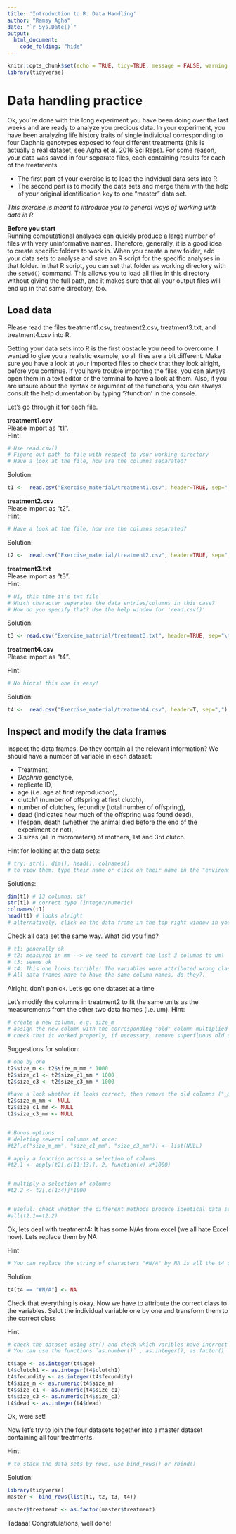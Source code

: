 ---
title: 'Introduction to R: Data Handling'
author: "Ramsy Agha"
date: "`r Sys.Date()`"
output: 
  html_document:
    code_folding: "hide"
---


```{r setup, include=FALSE}
knitr::opts_chunk$set(echo = TRUE, tidy=TRUE, message = FALSE, warning = FALSE)
library(tidyverse)
```



# Data handling practice

Ok, you´re done with this long experiment you have been doing over the last weeks and are ready to analyze you precious data. In your experiment, you have been analyzing life history traits of single individual corresponding to four Daphnia genotypes exposed to four different treatments (this is actually a real dataset, see Agha et al. 2016 Sci Reps). For some reason, your data was saved in four separate files, each containing results for each of the treatments. 

- The first part of your exercise is to load the indvidual data sets into R.
- The second part is to modify the data sets and merge them with the help of your original identification key to one "master" data set.



_This exercise is meant to introduce you to general ways of working with data in R_  


__Before you start__  
Running computational analyses can quickly produce a large number of files with very uninformative names. Therefore, generally, it is a good idea to create specific folders to work in. When you create a new folder, add your data sets to analyse and save an R script for the specific analyses in that folder. In that R script, you can set that folder as working directory with the `setwd()` command. This allows you to load all files in this directory without giving the full path, and it makes sure that all your output files will end up in that same directory, too.

## Load data

Please read the files treatment1.csv, treatment2.csv, treatment3.txt, and treatment4.csv into R.

Getting your data sets into R is the first obstacle you need to overcome. I wanted to give you a realistic example, so all files are a bit different. Make sure you have a look at your imported files to check that they look alright, before you continue. If you have trouble importing the files, you can always open them in a text editor or the terminal to have a look at them. Also, if you are unsure about the syntax or argument of the functions, you can always consult the help dumentation by typing '?function' in the console.

Let's go through it for each file.


__treatment1.csv__  
Please import as "t1".  
Hint:
```{r treatment1.csv_hint, eval=FALSE}
# Use read.csv()
# Figure out path to file with respect to your working directory
# Have a look at the file, how are the columns separated?
```
Solution:  
```{r treatment1.csv_solution, eval=TRUE}
t1 <-  read.csv("Exercise_material/treatment1.csv", header=TRUE, sep=",")
```

__treatment2.csv__  
Please import as "t2".  
Hint:  
```{r treatment2.csv_hint, eval=FALSE}
# Have a look at the file, how are the columns separated?
```
Solution:  
```{r treatment2.csv_solution, eval=TRUE}
t2 <-  read.csv("Exercise_material/treatment2.csv", header=TRUE, sep=";")
```

__treatment3.txt__  
Please import as "t3".  
Hint:  
```{r treatment3.txt_hint, eval=FALSE}
# Ui, this time it's txt file
# Which character separates the data entries/columns in this case?
# How do you specify that? Use the help window for 'read.csv()'
```
Solution:  
```{r treatment3.txt_solution, eval=TRUE}
t3 <- read.csv("Exercise_material/treatment3.txt", header=TRUE, sep="\t")
```

__treatment4.csv__  
Please import as "t4".  

Hint:  
```{r treatment4.csv_hint, eval=FALSE}
# No hints! this one is easy!
```

Solution:  
```{r treatment4.csv_solution, eval=TRUE}
t4 <-  read.csv("Exercise_material/treatment4.csv", header=T, sep=",")
```


## Inspect and modify the data frames

Inspect the data frames. Do they contain all the relevant information? We should have a number of variable in each dataset:  

- Treatment, 
- _Daphnia_ genotype, 
- replicate ID, 
- age (i.e. age at first reproduction), 
- clutch1 (number of offspring at first clutch),
- number of clutches, fecundity (total number of offspring),
- dead (indicates how much of the offspring was found dead),
- lifespan, death (whether the animal died before the end of the experiment or not), - 
- 3 sizes (all in micrometers) of mothers, 1st and 3rd clutch.


Hint for looking at the data sets:
```{r inspection_hint, eval=FALSE}
# try: str(), dim(), head(), colnames()   
# to view them: type their name or click on their name in the "environment" window (top right)
```

Solutions:
```{r 1_inspection_solution, eval=FALSE}
dim(t1) # 13 columns: ok!
str(t1) # correct type (integer/numeric)
colnames(t1)
head(t1) # looks alright
# alternatively, click on the data frame in the top right window in your RStudio
```

Check all data set the same way. What did you find?

```{r data_set_troubleshooting}
# t1: generally ok
# t2: measured in mm --> we need to convert the last 3 columns to um! 
# t3: seems ok
# t4: This one looks terrible! The variables were attributed wrong classes and NAs sometimes appear #N/A. R wont be able to work with that!
# All data frames have to have the same column names, do they?.
```

Alright, don't panick. Let's go one dataset at a time

Let's modify the columns in treatment2 to fit the same units as the measurements from the other two data frames (i.e. um).
Hint:
```{r mm_to_um_hint, eval=F}
# create a new column, e.g. size_m
# assign the new column with the corresponding "old" column multiplied by 1000 to transform the meausrement to micrometers
# check that it worked properly, if necessary, remove superfluous old data
```

Suggestions for solution:
```{r mm_to_um_solution}
# one by one
t2$size_m <- t2$size_m_mm * 1000
t2$size_c1 <- t2$size_c1_mm * 1000
t2$size_c3 <- t2$size_c3_mm * 1000

#have a look whether it looks correct, then remove the old columns ("_mm")
t2$size_m_mm <- NULL
t2$size_c1_mm <- NULL
t2$size_c3_mm <- NULL


# Bonus options
# deleting several columns at once: 
#t2[,c("size_m_mm", "size_c1_mm", "size_c3_mm")] <- list(NULL)

# apply a function across a selection of colums
#t2.1 <- apply(t2[,c(11:13)], 2, function(x) x*1000)


# multiply a selection of columns
#t2.2 <- t2[,c(1:4)]*1000


# useful: check whether the different methods produce identical data sets
#all(t2.1==t2.2)
```

Ok, lets deal with treatment4: It has some N/As from excel (we all hate Excel now). Lets replace them by NA

Hint
```{r NA_ID, include=FALSE}
# You can replace the string of characters "#N/A" by NA is all the t4 dataset 
```

Solution:
```{r homogenize_NA_ID_s}
t4[t4 == "#N/A"] <- NA
```

Check that everything is okay. Now we have to attribute the correct class to the variables. Selct the individual variable one by one and transform them to the correct class 

Hint
```{r amend_variables_hint, include=FALSE}
# check the dataset using str() and check which varibles have incrrect classes
# You can use the functions `as.number()` , as.integer(), as.factor()
```

```{r adding_column_solution}
t4$age <- as.integer(t4$age)
t4$clutch1 <- as.integer(t4$clutch1)
t4$fecundity <- as.integer(t4$fecundity)
t4$size_m <- as.numeric(t4$size_m)
t4$size_c1 <- as.numeric(t4$size_c1)
t4$size_c3 <- as.numeric(t4$size_c3)
t4$dead <- as.integer(t4$dead)
```

Ok, were set!



Now let's try to join the four datasets together into a master dataset containing all four treatments.

Hint:
```{r join_hint_1, eval=FALSE}
# to stack the data sets by rows, use bind_rows() or rbind() 
```

Solution:
```{r join_solutions}
library(tidyverse)
master <- bind_rows(list(t1, t2, t3, t4))

```


```{r, include=FALSE}
master$treatment <- as.factor(master$treatment)
```

Tadaaa! Congratulations, well done!




